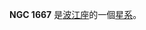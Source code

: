 {{NGCInfoBox|NGCID=NGC 1667|發現者=讓·瑪璉·愛德華·史提芬|發現日期=1884年12月13日|其他編號=NGC 1689,MCG -1-13-13 IRAS04461-0624|曆元=J2000.0|赤經=4時48分37秒
|赤緯=-6°19'13"|星座=波江座|星體=星系|星等=12.1|表面亮度=12.3|藍等=12.8}}

'''NGC 1667''' 是[[波江座|波江座]]的一個[[星系|星系]]。

{{NGCReference|1667}}
{{Catalogs|NGC=1667}}
